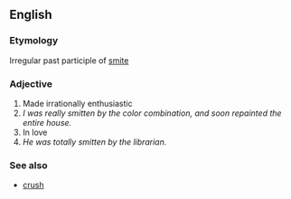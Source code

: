 ==English==

===Etymology===
Irregular past participle of [[smite]]

===Adjective===
# Made irrationally enthusiastic
# ''I was really smitten by the color combination, and soon repainted the entire house.''
# In love
# ''He was totally smitten by the librarian.''

===See also===
*[[crush]]